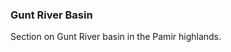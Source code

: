 ### Gunt River Basin {#sec-gunt-river-basin}

Section on Gunt River basin in the Pamir highlands.


